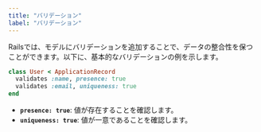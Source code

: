 ```yaml
---
title: "バリデーション"
label: "バリデーション"
---
```


Railsでは、モデルにバリデーションを追加することで、データの整合性を保つことができます。以下に、基本的なバリデーションの例を示します。

```ruby
class User < ApplicationRecord
  validates :name, presence: true
  validates :email, uniqueness: true
end
```

- **`presence: true`**: 値が存在することを確認します。
- **`uniqueness: true`**: 値が一意であることを確認します。
